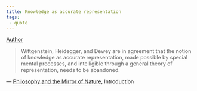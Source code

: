 ```yaml
---
title: Knowledge as accurate representation
tags:
 - quote
---
```


[Author](/docs/phil/Richard Rorty.html)

> Wittgenstein, Heidegger, and Dewey are in agreement that the notion of knowledge as accurate representation, made possible by special mental processes, and intelligible through a general theory of representation, needs to be abandoned.

— [Philosophy and the Mirror of Nature](/docs/phil/Philosophy and the Mirror of Nature.html), Introduction